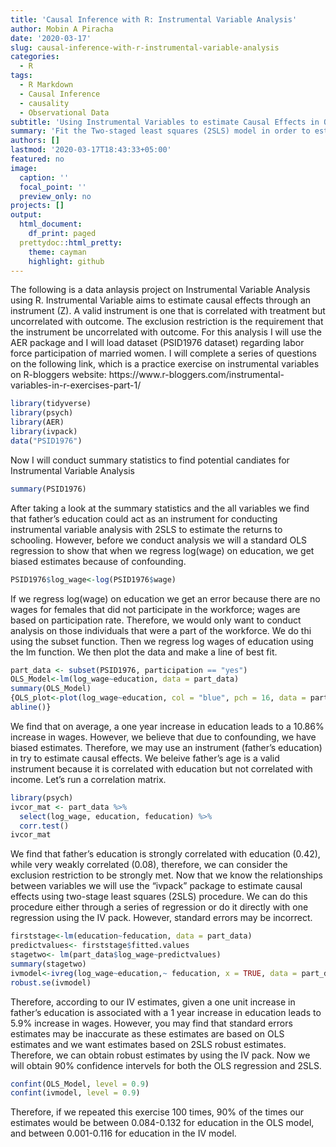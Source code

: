 ```yaml
---
title: 'Causal Inference with R: Instrumental Variable Analysis'
author: Mobin A Piracha
date: '2020-03-17'
slug: causal-inference-with-r-instrumental-variable-analysis
categories:
  - R
tags:
  - R Markdown
  - Causal Inference
  - causality
  - Observational Data
subtitle: 'Using Instrumental Variables to estimate Causal Effects in Observational Data'
summary: 'Fit the Two-staged least squares (2SLS) model in order to estimate the causal effect'
authors: []
lastmod: '2020-03-17T18:43:33+05:00'
featured: no
image: 
  caption: ''
  focal_point: ''
  preview_only: no
projects: []
output:
  html_document:
    df_print: paged
  prettydoc::html_pretty:
    theme: cayman
    highlight: github
---
```



The following is a data anlaysis project on Instrumental Variable Analysis using R.   Instrumental Variable aims to estimate causal effects through an instrument (Z). A valid instrument is one that is correlated with treatment but uncorrelated with outcome. The exclusion restriction is the requirement that the instrument be uncorrelated with outcome. For this analysis 
I will use the AER package and I will load dataset (PSID1976 dataset) regarding labor force participation of married women. I will complete a series of questions on the following link, which is a practice exercise on instrumental variables on R-bloggers website: https://www.r-bloggers.com/instrumental-variables-in-r-exercises-part-1/



```r
library(tidyverse)
library(psych)
library(AER)
library(ivpack)
data("PSID1976")
```

Now I will conduct summary statistics to find potential candiates for Instrumental Variable Analysis

```r
summary(PSID1976)
```

After taking a look at the summary statistics and the all variables we find that father's education could act as an instrument for conducting instrumental variable analysis with 2SLS to estimate the returns to schooling. However, before we conduct analysis we will a standard OLS regression to show that when we regress log(wage) on education, we get biased estimates because of confounding. 

```r
PSID1976$log_wage<-log(PSID1976$wage)
```

If we regress log(wage) on education we get an error because there are no wages for females that did not participate in the workforce; wages are based on participation rate. Therefore, we would only want to conduct analysis on those individuals that were a part of the workforce. We do thi using the subset function. Then we regress log wages of education using the lm function. We then plot the data and make a line of best fit. 

```r
part_data <- subset(PSID1976, participation == "yes")
OLS_Model<-lm(log_wage~education, data = part_data)
summary(OLS_Model)
{OLS_plot<-plot(log_wage~education, col = "blue", pch = 16, data = part_data, xlab="Education in Years", ylab="Log(Wages)", xlim= c(0, 17), ylim = c(-2, +4))
abline()}
```

We find that on average, a one year increase in education leads to a 10.86% increase in wages. However, we believe that due to confounding, we have biased estimates. Therefore, we may use an instrument (father's education) in try to estimate causal effects. We beleive father's age is a valid instrument because it is correlated with education but not correlated with income. Let's run a correlation matrix. 

```r
library(psych)
ivcor_mat <- part_data %>% 
  select(log_wage, education, feducation) %>% 
  corr.test()
ivcor_mat
```


We find that father's education is strongly correlated with education (0.42), while very weakly correlated (0.08), therefore, we can consider the exclusion restriction to be strongly met. Now that we know the relationships between variables we will use the "ivpack" package to estimate causal effects using two-stage least squares (2SLS) procedure. We can do this procedure either through a series of regression or do it directly with one regression using the IV pack. However, standard errors may be incorrect. 

```r
firststage<-lm(education~feducation, data = part_data)
predictvalues<- firststage$fitted.values
stagetwo<- lm(part_data$log_wage~predictvalues)
summary(stagetwo)
ivmodel<-ivreg(log_wage~education,~ feducation, x = TRUE, data = part_data)
robust.se(ivmodel)
```

Therefore, according to our IV estimates, given a one unit increase in father's education is associated with a 1 year increase in education leads to 5.9% increase in wages. 
However, you may find that standard errors estimates may be inaccurate as these estimates are based on OLS estimates and we want estimates based on 2SLS robust estimates. Therefore, we can obtain robust estimates by using the IV pack. Now we will obtain 90% confidence intervels for both the OLS regression and 2SLS. 

```r
confint(OLS_Model, level = 0.9)
confint(ivmodel, level = 0.9)
```

Therefore, if we repeated this exercise 100 times, 90% of the times our estimates would be between 0.084-0.132 for education in the OLS model, and between 0.001-0.116 for education in the IV model. 

